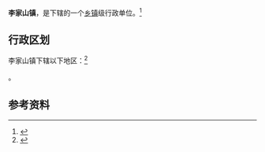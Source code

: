 {{中国乡级行政区|63/01/22/109/000}}

'''李家山镇'''，是{{PRC admin/fullname|63/01/22/109/000|3}}下辖的一个[[乡镇|乡镇]]级行政单位。<ref>{{PRC admin/ref sgc|{{PRC admin/parent|63/01/22/109/000}}}}</ref>

== 行政区划 ==

李家山镇下辖以下地区：<ref>{{PRC admin/ref sgc|63/01/22/109/000}}</ref>

{{PRC admin/children|63/01/22/109/000}}。

== 参考资料 ==

{{reflist}}

{{行政区划小作品}}
{{PRC admin/navcat|63/01/22/109/000}}
